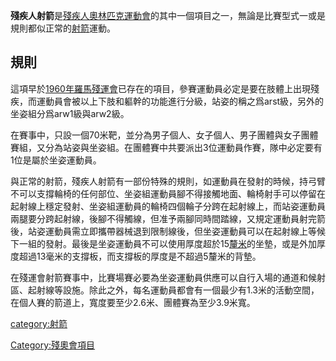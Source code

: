 {{unreferenced|time=2013-07-12T11:34:53+00:00}}
'''殘疾人射箭'''是[[殘疾人奧林匹克運動會|殘疾人奧林匹克運動會]]的其中一個項目之一，無論是比賽型式一或是規則都似正常的[[射箭|射箭]]運動。

==規則==
這項早於[[1960年夏季殘奧會|1960年羅馬殘運會]]已存在的項目，參賽運動員必定是要在肢體上出現殘疾，而運動員會被以上下肢和軀幹的功能進行分級，站姿的稱之爲arst級，另外的坐姿組分爲arw1級與arw2級。

在賽事中，只設一個70米靶，並分為男子個人、女子個人、男子團體與女子團體賽組，又分為站姿與坐姿組。在團體賽中共要派出3位運動員作賽，隊中必定要有1位是屬於坐姿運動員。

與正常的射箭，殘疾人射箭有一部份特殊的規則，如運動員在發射的時候，持弓臂不可以支撐輪椅的任何部位、坐姿組運動員腳不得接觸地面、輪椅射手可以停留在起射線上穩定發射、坐姿組運動員的輪椅四個輪子分跨在起射線上，而站姿運動員兩腿要分跨起射線，後腳不得觸線，但准予兩腳同時間踏線，又規定運動員射完箭後，站姿運動員需立即攜帶器械退到限制線後，但坐姿運動員可以在起射線上等候下一組的發射。最後是坐姿運動員不可以使用厚度超於15[[釐米|釐米]]的坐墊，或是外加厚度超過13毫米的支撐板，而支撐板的厚度是不超過5釐米的背墊。

在殘運會射箭賽事中，比賽場賽必要為坐姿運動員供應可以自行入場的通道和候射區、起射線等設施。除此之外，每名運動員都會有一個最少有1.3米的活動空間，在個人賽的箭道上，寬度要至少2.6米、團體賽為至少3.9米寬。

{{残奥小作品}}
[[category:射箭|category:射箭]]
[[Category:殘奧會項目|Category:殘奧會項目]]